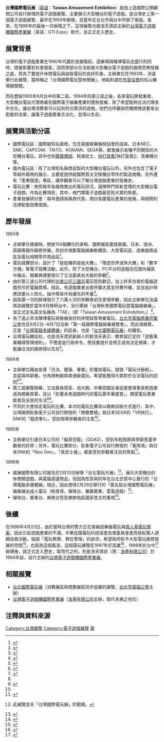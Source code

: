 {{NoteTA
| G1 = Games
}}
{{Infobox Exhibition
| Name = 台灣國際電玩展
| First = 1993年2月4日─2月8日
| Slogan = 休閒、趣味、益智、科技
| Organization = 上造國際公關顧問股份有限公司
| Asst = 電腦玩家雜誌（城邦集團）
| Sponsor = 台鈴汽車
| MSponsor = [[民生報|民生報]]
| Place = [[台北|台北]]：[[中華民國對外貿易發展協會|外貿協會]]松山機場展覽館<br />[[台中|台中]]：台中世界貿易中心<ref>{{zh}}台中僅只辦過唯一一屆，是在1993年9月17日─9月21日。</ref>
| Nature = 娛樂展覽
| Content = 大型機台電子遊戲
| Latest = 1996年2月29日─3月3日（末代）
}}
'''台灣國際電玩展'''（[[英語|英語]]：'''Taiwan Amusement Exhibition'''）是由上造國際公關顧問公司自行辦理的電子遊戲展覽，主要展示大型機台的電子遊戲，是台灣史上第一個電子遊戲展覽，最早在1993年辦理，且當年在台北市與台中市辦了兩屆。後來，在1996年的最後一次辦理之下，這項展覽也被浩天資訊主辦的[[台灣電子遊戲機國際產業展|台灣電子遊戲機國際產業展]]（英語：GTI Expo）取代，並正式走入歷史。
==展覽背景==
台灣的電子遊戲產業在1990年代屬於發展階段，遊樂場與賭博電玩也盛行的同時，間接影響到社會風氣，因而使部分合法經營大型機台電子遊戲的廠商苦無發展之處，而為了要提升休閒電玩與益智電玩的良好形象，主辦單位在1993年，決議舉行此展覽，當時稱之「台灣國際電玩暨休閒展」，地點則選在[[外貿協會|外貿協會]]的松山機場展覽館。

而在歷經1993年9月台中的第二屆，1994年的第三屆之後，各家電玩開發業者、大型機台電玩代理商看到國際電子娛樂產業的蓬勃發展，除了希望能夠合法代理並中文化，讓台灣消費者可以玩到符合需求的遊戲，他們也呼籲政府機關應該要拿出配套的法案，讓電子遊戲產業合法化，並得以生存。

==展覽與活動分區==
*國際電玩區：國際級知名廠商，包含美國娛樂器械協會的成員、日本NEC、SNK、CAPCOM、TAITO、KONAMI、SEGA等，都會展示各種不同類型的大型機台電玩，其中也有[[餓狼傳說|餓狼傳說]]、弒魂武士、[[快打旋風系列_(格鬥遊戲)|快打旋風]]|快打旋風]]、音樂機台等。
*國內電玩區：除了台灣知名廠商自製的大型機台電玩以外，另外也包含了電子零組件廠商的展示，主要是提供給國際買主交換機台零件的製造商機。另外還有「產業隧道」專區，讓參觀者可以了解台灣遊戲產業的發展史。
*電玩比賽：依照每年各廠商推出的電玩狀況，選擇熱門與新登場的大型機台電子遊戲，作為比賽項目，其中，格鬥類電子遊戲最受到大眾的熱愛。
*產業發展研討會：每年邀請各廠商代表，商討各國電玩產業的發展，與相關的法律配套因應措施。

==歷年發展==
;1993年
*主辦單位徵展時，開放150個攤位的承租，國際展區邀請美國、日本、澳洲、英國等國外廠商參展，另初步規劃電腦娛樂軟體區、大型電玩區、遊樂器商品區及電玩相關零件商品區<ref>{{zh}}{{cite news|title=上造辦電玩暨電腦娛樂展|publisher=[[經濟日報_(台灣)|經濟日報]]|page=23|work=工商服務|date=1992年10月9日}}</ref>。
*電玩競賽部分，設計了「娃娃機抓娃娃大賽」、「環遊世界滾珠大賽」和「數字方塊」等電子競賽活動，此外，除了大型機台，PC平台的遊戲也在國內展區中展出，開幕典禮更吸引了立法委員翁大銘的參觀<ref>{{zh}}{{cite news|title=電玩電腦娛樂展 熱情登場 歡迎參觀|publisher=[[經濟日報_(台灣)|經濟日報]]|page=21|work=工商活動|date=1993年2月5日}}</ref>。
*由於第三波公司代理的[[光榮公司|光榮公司]][[三國志|三國志]]電玩受到歡迎，加上許多仿冒的電腦遊戲充斥於電腦商場，因此，有遊戲業者出面呼籲大眾支持著作權，並且設計時應該要以人性化、操作簡易作為優先的考量<ref>{{zh}}{{cite news|title=本土電玩軟體 需要市場認同 請消費者尊重智慧財產權及開發業者|publisher=[[經濟日報_(台灣)|經濟日報]]|page=18|work=消費|author=楊塵|date=1993年2月8日}}</ref>。
*因為第一次的辦理吸引了六萬人次的參觀者前往會場參觀，因此主辦單位決議將該展覽於當年9月移師台中，另行舉辦「台灣秋季國際電玩暨電腦娛樂展」，並正式定名英文名稱為「TAE」（即「Taiwan Amusement Exhobition」）<ref>{{zh}}{{cite news|title=電玩暨電腦娛樂展 移師台中|publisher=[[經濟日報_(台灣)|經濟日報]]|page=29|work=工商服務|date=1993年3月30日}}</ref>。
*為了遏止非法賭博電玩與推展良好的休閒益智育樂電玩，[[台北市電腦商業同業公會|台北市電腦商業同業公會]]也在9月2日─9月7日合辦「第一屆國際電腦娛樂展覽會」，而此項展覽，正是「[[台灣電腦多媒體展|台灣電腦多媒體展]]」的前身，也是「[[台北國際電玩展|台北國際電玩展]]」的雛型。
*台灣電玩雜誌社，也是浩天資訊創辦人的劉浩天表示，教育部訂定的「遊藝事業輔導管理規則」，不應當是行政命令，應該要提升並修正成為法定規章，才能讓合法的廠商得以生存<ref>{{zh}}{{cite news|author=黃嘉裕|title=電玩業盼點亮健康發展明燈 業者建議速訂遊戲規則 俾在合法空間生存|publisher=[[經濟日報_(台灣)|經濟日報]]|page=12|work=企業產銷一版|date=1993年9月11日}}</ref>。
;1994年
*主辦單位藉由宣導「合法、健康、專業」的優良電玩，提倡「電玩分級制」，並區隔年齡層，分為限制級與普通級電玩，希望能獲得大眾對於合法電玩的認同<ref>{{zh}}{{cite news|author=林維娟|title=電玩業者自清 辦展覽樹立健康形象|publisher=[[經濟日報_(台灣)|經濟日報]]|page=14|work=消費|date=1993年3月24日}}</ref><ref name="open3rd">{{zh}}{{cite news|author=黃嘉裕|title=電玩盛會 熱鬧登場 產品花樣翻新 模擬賽車逼真 高手還可過招|publisher=[[經濟日報_(台灣)|經濟日報]]|page=12|work=企業產銷一版|date=1993年3月25日}}</ref>。
*第三屆展覽開幕，立法委員周荃、翁大銘、中華民國反毒促進會理事長劉昌崙成為開幕貴賓，並以「刻畫未來遊戲時代的電玩嘉年華盛會」，期望電玩產業能普及全民的生活<ref name="open3rd" /><ref>{{zh}}{{cite news|title=上造辦電玩展 昨開鑼|publisher=[[經濟日報_(台灣)|經濟日報]]|page=22|work=工商活動|date=1993年3月26日}}</ref>。
*不同於大會指定電玩的比賽，本次的電玩比賽改以廠商自辦方式進行，其中，台灣廠商鈊象電子公司自行開發的「無敵雙槍」與日本SEGA的「VR快打」、SNK的「龍虎拳2」，受到現場參觀者的注意<ref name="open3rd" />。
;1995年
*主辦單位引進日本{{lang|ja|ビルドアップ}}公司的「擬真恐龍」（GOAS），受到年輕族群與學齡孩童參觀者的好奇；另外，電玩比賽部分，鈊象電子公司自行開發的「黃飛鴻」與日本SNK的「Neo Geo」、「真武士魂」，都是受到參觀者注目的焦點<ref>{{zh}}{{cite news|author=葉綠君|title=《開春大吉》多媒體 要你玩個夠 兩項展覽、一項研討 今天起密集舉行|publisher=[[民生報|民生報]]|page=27|work=消費熱線|date=1995年2月8日}}</ref>。
;1996年
*威展國際有限公司搶先於2月10日辦理「台北電玩大展」<ref>{{zh}}此展覽並非「台灣國際電玩展」的範疇。</ref>，展示大型機台的休閒類遊戲，與電腦週邊商品，但因為性質與同年在台北世貿中心進行的「台灣電腦多媒體展」相近，因此使得2月29日舉行的「第五屆台灣國際電玩展」偏重展出成人電玩（柏青哥、彈珠台、餐廳賓果、雷電遊戲）<ref>{{zh}}{{cite news|title=電玩展 爭相上場|publisher=[[民生報|民生報]]|page=25|work=消費新聞|date=1996年2月10日}}</ref>。
*彈珠台、賓果台、麻將台受到東歐地區國家買主的重視<ref>{{zh}}{{cite news|author=葉綠君|title=機型小 價位低 成人機台主流 台灣電玩展 引來東歐買家|publisher=[[民生報|民生報]]|page=25|work=消費新聞|date=1996年3月1日}}</ref>。

==後續==
在1996年4月23日，由於當時台灣的警方正在查緝遊樂器電玩與[[周人蔘電玩弊案|周人蔘電玩弊案]]，因此引起遊戲產業的不滿，中華民國電玩科技協會自救委員會進而發起萬人請願自救活動，強調「電玩無罪、罪在管理」的訴求，希望政府給予大型電玩廠商發展的空間<ref>{{zh}}{{cite news|author=林維娟|title=劣幣逐良幣 電玩業萬人請願 籲請政府杜絕違法保障合法|publisher=[[經濟日報_(台灣)|經濟日報]]|page=18|work=商業一版|date=1996年4月23日}}</ref>，也因為這個風波，這個電玩展覽在1997年於高雄<ref>{{zh}}{{cite news|title=高雄電子遊戲機產業展 29日亮相|publisher=[[經濟日報_(台灣)|經濟日報]]|page=33|work=商情資訊|date=1997年3月19日}}</ref>、1998年於台中<ref>{{zh}}{{cite news|title=國際電視及漫畫大展 上造7月在台中世貿舉行|publisher=[[經濟日報_(台灣)|經濟日報]]|page=32|work=工商活動|date=1998年5月14日}}</ref>辦理後，就正式走入歷史，取而代之的，則是浩天資訊（現：[[浩基有限公司|浩基有限公司]]）於1994年起，自行主辦的[[台灣電子遊戲機國際產業展|台灣電子遊戲機國際產業展]]。

==相關展覽==
*[[台北國際電玩展|台北國際電玩展]]（消費展區與商務展區同步設置的展覽，[[台北市電腦公會|台北市電腦公會]]主辦）
*[[台灣電子遊戲機國際產業展|台灣電子遊戲機國際產業展]]（[[浩基有限公司|浩基有限公司]]主辦，取代本展之地位）

==注釋與資料來源==
{{Reflist}}

[[Category:台灣展覽|Category:台灣展覽]]
[[Category:電子遊戲展覽|Category:電子遊戲展覽]]
[[Category:台北市展覽|電]]

{{電子遊戲展覽}}